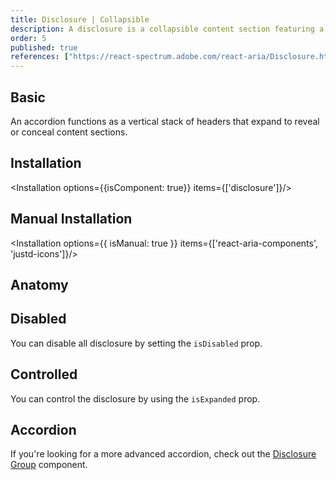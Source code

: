 ```yaml
---
title: Disclosure | Collapsible
description: A disclosure is a collapsible content section featuring a header with a title and a trigger button, along with a panel that holds the content.
order: 5
published: true
references: ["https://react-spectrum.adobe.com/react-aria/Disclosure.html#props"]
---
```


## Basic
An accordion functions as a vertical stack of headers that expand to reveal or conceal content sections.
<How isCenter={false} toUse="navigation/disclosure/disclosure-demo" />

## Installation
<Installation options={{isComponent: true}} items={['disclosure']}/>

## Manual Installation
<Installation options={{ isManual: true }} items={['react-aria-components', 'justd-icons']}/>

<SourceCode toShow='disclosure'/>

## Anatomy
<Anatomy show='disclosure-anatomy'/>

## Disabled
You can disable all disclosure by setting the `isDisabled` prop.
<How isCenter={false} toUse="navigation/disclosure/disclosure-disabled-demo" />

## Controlled
You can control the disclosure by using the `isExpanded` prop.
<How isCenter={false} toUse="navigation/disclosure/disclosure-controlled-demo" />

## Accordion
If you're looking for a more advanced accordion, check out the [Disclosure Group](/docs/components/navigation/disclosure-group) component.
